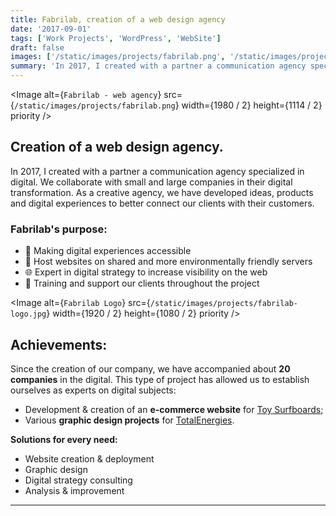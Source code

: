 ```yaml
---
title: Fabrilab, creation of a web design agency
date: '2017-09-01'
tags: ['Work Projects', 'WordPress', 'WebSite']
draft: false
images: ['/static/images/projects/fabrilab.png', '/static/images/projects/fabrilab.png']
summary: 'In 2017, I created with a partner a communication agency specialized in digital. We collaborate with small and large companies...'
---
```


<Image
  alt={`Fabrilab - web agency`}
  src={`/static/images/projects/fabrilab.png`}
  width={1980 / 2}
  height={1114 / 2}
  priority
/>

## Creation of a web design agency.

In 2017, I created with a partner a communication agency specialized in digital. We collaborate with small and large companies in their digital transformation. As a creative agency, we have developed ideas, products and digital experiences to better connect our clients with their customers.

### Fabrilab's purpose:

- 💾 Making digital experiences accessible
- 🌿 Host websites on shared and more environmentally friendly servers
- 🌐 Expert in digital strategy to increase visibility on the web
- 🚀 Training and support our clients throughout the project

<Image
  alt={`Fabrilab Logo`}
  src={`/static/images/projects/fabrilab-logo.jpg`}
  width={1920 / 2}
  height={1080 / 2}
  priority
/>

## Achievements:

Since the creation of our company, we have accompanied about **20 companies** in the digital. This type of project has allowed us to establish ourselves as experts on digital subjects:

- Development & creation of an **e-commerce website** for [Toy Surfboards](/blog/projects/toy-surfboards);
- Various **graphic design projects** for [TotalEnergies](/blog/projects/total-energies).

**Solutions for every need:**

- Website creation & deployment
- Graphic design
- Digital strategy consulting
- Analysis & improvement

---
